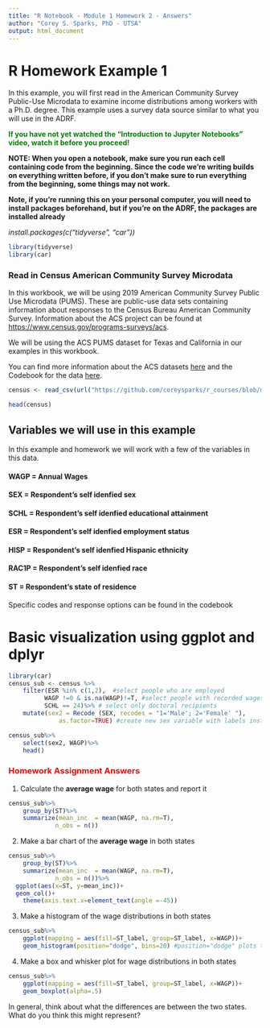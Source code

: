 ```yaml
---
title: "R Notebook - Module 1 Homework 2 - Answers"
author: "Corey S. Sparks, PhD - UTSA"
output: html_document
---
```


# R Homework Example 1

In this example, you will first read in the American Community Survey Public-Use Microdata to examine income distributions among workers with a Ph.D. degree. This example uses a survey data source similar to what you will use in the ADRF.

**<span style = "color:green">If you have not yet watched the "Introduction to Jupyter Notebooks" video, watch it before you proceed!</span>**

**NOTE: When you open a notebook, make sure you run each cell containing code from the beginning. Since the code we're writing builds on everything written before, if you don't make sure to run everything from the beginning, some things may not work.**

**Note, if you're running this on your personal computer, you will need to install packages beforehand, but if you're on the ADRF, the packages are installed already**

_install.packages(c("tidyverse", "car"))_

```r
library(tidyverse)
library(car)
```

### Read in Census American Community Survey Microdata

In this workbook, we will be using 2019 American Community Survey Public Use Microdata (PUMS). 
These are public-use data sets containing information about responses to the Census Bureau American Community Survey. Information about the ACS project can be found at [https://www.census.gov/programs-surveys/acs](https://www.census.gov/programs-surveys/acs). 

We will be using the ACS PUMS dataset for Texas and California in our examples in this workbook.

You can find more information about the ACS datasets [here](https://www.census.gov/programs-surveys/acs/microdata/access.2019.html) and the Codebook for the data [here](https://raw.githubusercontent.com/coreysparks/data/master/pums_vars.csv).

```r
census <- read_csv(url("https://github.com/coreysparks/r_courses/blob/master/data/pums_tx_ca_2019.csv?raw=true"), show_col_types = F)
```

```r
head(census)
```

## Variables we will use in this example
In this example and homework we will work with a few of the variables in this data. 

#### WAGP = Annual Wages
#### SEX = Respondent's self idenfied sex
#### SCHL = Respondent's self idenfied educational attainment
#### ESR = Respondent's self idenfied employment status
#### HISP = Respondent's self idenfied Hispanic ethnicity
#### RAC1P = Respondent's self idenfied race
#### ST = Respondent's state of residence

Specific codes and response options can be found in the codebook

# Basic visualization using ggplot and dplyr

```r
library(car)
census_sub <- census %>%
    filter(ESR %in% c(1,2),  #select people who are employed
          WAGP !=0 & is.na(WAGP)!=T, #select people with recorded wages
          SCHL == 24)%>% # select only doctoral recipients
    mutate(sex2 = Recode (SEX, recodes = "1='Male'; 2='Female' "), 
              as.factor=TRUE) #create new sex variable with labels instead of numbers

census_sub%>%
    select(sex2, WAGP)%>%
    head()
```

### <span style="color:red">Homework Assignment Answers</span>



1) Calculate the **average wage** for both states and report it

```r
census_sub%>%
    group_by(ST)%>%
    summarize(mean_inc  = mean(WAGP, na.rm=T), 
             n_obs = n())
```


2) Make a bar chart of the **average wage** in both states

```r
census_sub%>%
    group_by(ST)%>%
    summarize(mean_inc  = mean(WAGP, na.rm=T), 
             n_obs = n())%>%
  ggplot(aes(x=ST, y=mean_inc))+
  geom_col()+
    theme(axis.text.x=element_text(angle =-45))
```

3) Make a histogram of the wage distributions in both states

```r
census_sub%>%
    ggplot(mapping = aes(fill=ST_label, group=ST_label, x=WAGP))+
    geom_histogram(position="dodge", bins=20) #position="dodge" plots the lines next to each 
```

4) Make a box and whisker plot for wage distributions in both states

```r
census_sub%>%
    ggplot(mapping = aes(fill=ST_label, group=ST_label, x=WAGP))+
    geom_boxplot(alpha=.5)

```

In general, think about what the differences are between the two states. What do you think this might represent? 


